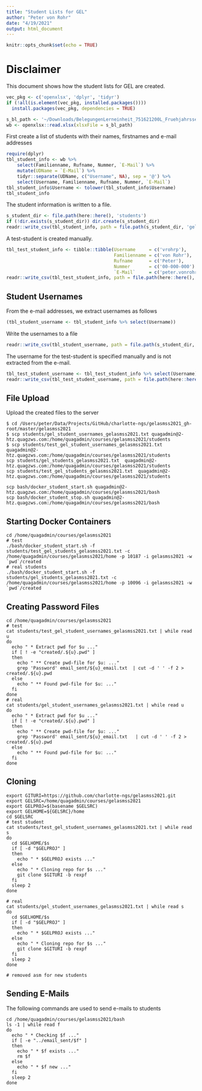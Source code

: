 ```yaml
---
title: "Student Lists for GEL"
author: "Peter von Rohr"
date: "4/19/2021"
output: html_document
---
```


```r
knitr::opts_chunk$set(echo = TRUE)
```

# Disclaimer
This document shows how the student lists for GEL are created. 

```r
vec_pkg <- c('openxlsx', 'dplyr', 'tidyr')
if (!all(is.element(vec_pkg, installed.packages())))
  install.packages(vec_pkg, dependencies = TRUE)

s_bl_path <- '~/Downloads/BelegungenLerneinheit_751621200L_Fruehjahrssemester_2021.xlsx'
wb <- openxlsx::read.xlsx(xlsxFile = s_bl_path)
```

First create a list of students with their names, firstnames and e-mail addresses

```r
require(dplyr)
tbl_student_info <- wb %>% 
    select(Familienname, Rufname, Nummer, `E-Mail`) %>%
    mutate(UDName = `E-Mail`) %>%
    tidyr::separate(UDName, c("Username", NA), sep = '@') %>%
    select(Username, Familienname, Rufname, Nummer, `E-Mail`)
tbl_student_info$Username <- tolower(tbl_student_info$Username)
tbl_student_info
```

The student information is written to a file. 

```r
s_student_dir <- file.path(here::here(), 'students')
if (!dir.exists(s_student_dir)) dir.create(s_student_dir)
readr::write_csv(tbl_student_info, path = file.path(s_student_dir, 'gel_students_gelasmss2021.txt'), col_names = FALSE)
```

A test-student is created manually. 

```r
tbl_test_student_info <- tibble::tibble(Username     = c('vrohrp'),
                                        Familienname = c('von Rohr'), 
                                        Rufname      = c('Peter'), 
                                        Nummer       = c('00-000-000') , 
                                        `E-Mail`     = c('peter.vonrohr@usys.ethz.ch'))
readr::write_csv(tbl_test_student_info, path = file.path(here::here(), 'students', 'test_gel_students_gelasmss2021.txt'), col_names = FALSE)
```

## Student Usernames
From the e-mail addresses, we extract usernames as follows

```r
(tbl_student_username <- tbl_student_info %>% select(Username))
```

Write the usernames to a file

```r
readr::write_csv(tbl_student_username, path = file.path(s_student_dir, 'gel_student_usernames_gelasmss2021.txt'), col_names = FALSE)
```

The username for the test-student is specified manually and is not extracted from the e-mail. 

```r
tbl_test_student_username <- tbl_test_student_info %>% select(Username)
readr::write_csv(tbl_test_student_username, path = file.path(here::here(), 'students', 'test_gel_student_usernames_gelasmss2021.txt'), col_names = FALSE)
```

## File Upload
Upload the created files to the server

```
$ cd /Users/peter/Data/Projects/GitHub/charlotte-ngs/gelasmss2021_gh-root/master/gelasmss2021
$ scp students/gel_student_usernames_gelasmss2021.txt quagadmin@2-htz.quagzws.com:/home/quagadmin/courses/gelasmss2021/students
$ scp students/test_gel_student_usernames_gelasmss2021.txt quagadmin@2-htz.quagzws.com:/home/quagadmin/courses/gelasmss2021/students
scp students/gel_students_gelasmss2021.txt  quagadmin@2-htz.quagzws.com:/home/quagadmin/courses/gelasmss2021/students
scp students/test_gel_students_gelasmss2021.txt  quagadmin@2-htz.quagzws.com:/home/quagadmin/courses/gelasmss2021/students

scp bash/docker_student_start.sh quagadmin@2-htz.quagzws.com:/home/quagadmin/courses/gelasmss2021/bash
scp bash/docker_student_stop.sh quagadmin@2-htz.quagzws.com:/home/quagadmin/courses/gelasmss2021/bash

```

## Starting Docker Containers

```
cd /home/quagadmin/courses/gelasmss2021
# test
./bash/docker_student_start.sh -f students/test_gel_students_gelasmss2021.txt -c /home/quagadmin/courses/gelasmss2021/home -p 10187 -i gelasmss2021 -w `pwd`/created
# real students
./bash/docker_student_start.sh -f students/gel_students_gelasmss2021.txt -c /home/quagadmin/courses/gelasmss2021/home -p 10096 -i gelasmss2021 -w `pwd`/created
```

## Creating Password Files

```
cd /home/quagadmin/courses/gelasmss2021
# test
cat students/test_gel_student_usernames_gelasmss2021.txt | while read u
do
  echo " * Extract pwd for $u ..."
  if [ ! -e "created/.${u}.pwd" ]
  then
    echo " ** Create pwd-file for $u: ..."
    grep 'Password' email_sent/${u}_email.txt  | cut -d ' ' -f 2 > created/.${u}.pwd
  else
    echo " ** Found pwd-file for $u: ..."
  fi
done
# real
cat students/gel_student_usernames_gelasmss2021.txt | while read u
do
  echo " * Extract pwd for $u ..."
  if [ ! -e "created/.${u}.pwd" ]
  then
    echo " ** Create pwd-file for $u: ..."
    grep 'Password' email_sent/${u}_email.txt   | cut -d ' ' -f 2 > created/.${u}.pwd
  else
    echo " ** Found pwd-file for $u: ..."
  fi
done

```


## Cloning

```
export GITURI=https://github.com/charlotte-ngs/gelasmss2021.git
export GELSRC=/home/quagadmin/courses/gelasmss2021
export GELPROJ=$(basename $GELSRC)
export GELHOME=${GELSRC}/home
cd $GELSRC
# test student
cat students/test_gel_student_usernames_gelasmss2021.txt | while read s
do
  cd $GELHOME/$s
  if [ -d "$GELPROJ" ]
  then
    echo " * $GELPROJ exists ..."
  else
    echo " * Cloning repo for $s ..."
    git clone $GITURI -b rexpf
  fi  
  sleep 2
done

# real
cat students/gel_student_usernames_gelasmss2021.txt | while read s
do
  cd $GELHOME/$s
  if [ -d "$GELPROJ" ]
  then
    echo " * $GELPROJ exists ..."
  else
    echo " * Cloning repo for $s ..."
    git clone $GITURI -b rexpf
  fi  
  sleep 2
done

# removed asm for new students

```

## Sending E-Mails
The following commands are used to send e-mails to students

```
cd /home/quagadmin/courses/gelasmss2021/bash
ls -1 | while read f
do
  echo " * Checking $f ..."
  if [ -e "../email_sent/$f" ]
  then
    echo " * $f exists ..."
    rm $f
  else
    echo " * $f new ..."
  fi
  sleep 2
done
```

